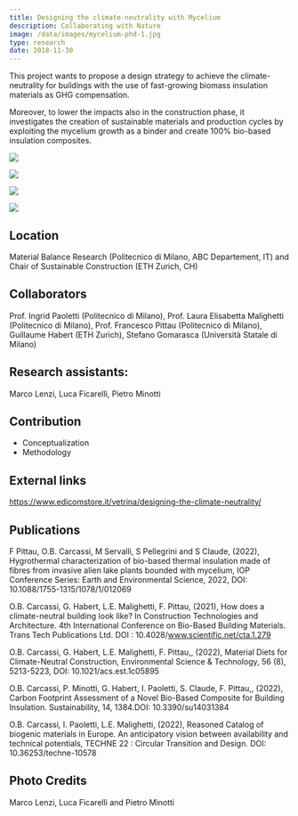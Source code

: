 ---
title: Designing the climate-neutrality with Mycelium
description: Collaborating with Nature 
image: /data/images/mycelium-phd-1.jpg
type: research
date: 2018-11-30
---
This project wants to propose a design strategy to achieve the climate-neutrality for buildings with the use of fast-growing biomass insulation materials as GHG compensation.

Moreover, to lower the impacts also in the construction phase, it investigates the creation of sustainable materials and production cycles by exploiting the mycelium growth as a binder and create 100% bio-based insulation composites. 

![](/data/images/mycelium-phd-5.jpg)

![](/data/images/mycelium-phd-2.jpg)

![](/data/images/mycelium-phd-3.jpg)

![](/data/images/mycelium-phd-4.jpg)

## Location
Material Balance Research (Politecnico di Milano, ABC Departement, IT) and Chair of Sustainable Construction (ETH Zurich, CH)

## Collaborators
Prof. Ingrid Paoletti (Politecnico di Milano), Prof. Laura Elisabetta Malighetti (Politecnico di Milano), Prof. Francesco Pittau (Politecnico di Milano), Guillaume Habert (ETH Zurich), Stefano Gomarasca (Università Statale di Milano)

## Research assistants:
Marco Lenzi, Luca Ficarelli, Pietro Minotti

## Contribution
- Conceptualization
- Methodology

## External links
https://www.edicomstore.it/vetrina/designing-the-climate-neutrality/

## Publications
F Pittau, O.B. Carcassi, M Servalli, S Pellegrini and S Claude, (2022), Hygrothermal characterization of bio-based thermal insulation made of fibres from invasive alien lake plants bounded with mycelium, IOP Conference Series: Earth and Environmental Science, 2022, DOI: 10.1088/1755-1315/1078/1/012069

O.B. Carcassi, G. Habert, L.E. Malighetti, F. Pittau, (2021), How does a climate-neutral building look like?  In Construction Technologies and Architecture. 4th International Conference on Bio-Based Building Materials. Trans Tech Publications Ltd. DOI : 10.4028/www.scientific.net/cta.1.279 

O.B. Carcassi, G. Habert, L.E. Malighetti, F. Pittau,, (2022), Material Diets for Climate-Neutral Construction, Environmental Science & Technology, 56 (8), 5213-5223, DOI: 10.1021/acs.est.1c05895

O.B. Carcassi, P. Minotti, G. Habert, I. Paoletti, S. Claude, F. Pittau,, (2022), Carbon Footprint Assessment of a Novel Bio-Based Composite for Building Insulation. Sustainability, 14, 1384.DOI: 10.3390/su14031384

O.B. Carcassi, I. Paoletti, L.E. Malighetti, (2022), Reasoned Catalog of biogenic materials in Europe. An anticipatory vision between availability and technical potentials, TECHNE 22 : Circular Transition and Design. DOI: 10.36253/techne-10578

## Photo Credits
Marco Lenzi, Luca Ficarelli and Pietro Minotti

